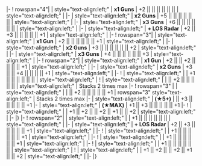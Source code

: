 {{Ship/EquipmentBonuses|Kai Ni|class=<includeonly>mw-collapsed</includeonly>}}
|-
! rowspan="4"|{{RedGunLight}}{{EquipmentLink|12.7cm Twin Gun Mount Model C Kai 2}}
| style="text-align:left;" | '''x1 Guns'''
| +2 || || || || || ||
| style="text-align:left;" |
|-
| style="text-align:left;" | '''x2 Guns'''
| +5 || || || || || ||
| style="text-align:left;" |
|-
| style="text-align:left;" | '''x3 Guns'''
| +6 || || || || || ||
| style="text-align:left;" |
|-
| style="text-align:left;" | '''+ LOS Radar'''
| +2 || +3 || || || || || +1
| style="text-align:left;" |
|-
! rowspan="3"|{{RedGunLight}}{{EquipmentLink|12.7cm Twin Gun Mount Model D Kai 2}}
| style="text-align:left;" | '''x1 Gun''' 
| +2 || || || || || || +1 
| style="text-align:left;" | 
|-
| style="text-align:left;" | '''x2 Guns''' 
| +3 || || || || || || +2 
| style="text-align:left;" | 
|-
| style="text-align:left;" | '''x3 Guns''' 
| +4 || || || || || || +3 
| style="text-align:left;" | 
|-
! rowspan="2"| {{RedGunLight}}{{EquipmentLink|12.7cm Twin Gun Mount Model D Kai 3}}
| style="text-align:left;" | '''x1 Gun''' 
| +2 || || +2 || || || || +1 
| style="text-align:left;" |
|-
| style="text-align:left;" | '''x2 Guns''' 
| +3 || || +4 || || || || +1
| style="text-align:left;" | 
|-
! {{GreenGunDP}}{{EquipmentLink|5inch Single Gun Mount Mk.30 Kai + GFCS Mk.37}}
| style="text-align:left;" | 
| +1 || || || || || || 
| style="text-align:left;" | 
{{Ship/EquipmentBonuses/Header}}
! {{TorpedoWeapon}}{{EquipmentLink|61cm Quadruple (Oxygen) Torpedo Mount}}
| style="text-align:left;" | 
| || +2 || || || || || 
| style="text-align:left;" | Stacks 2 times max
|-
! rowspan="3" |{{TorpedoWeapon}}{{EquipmentLink|61cm Quadruple (Oxygen) Torpedo Mount Late Model}}
| style="text-align:left;" | 
| || +2 || || || || || +1 
| rowspan="3" style="text-align:left;" | Stacks 2 times max
|-
| style="text-align:left;" | '''(★5+)'''
| || +3 || || || || || +1 
|-
| style="text-align:left;" | '''(★MAX)'''
| +1 || +3 || || || || || +1 
|-
! {{Skilled Lookout}}{{EquipmentLink|Skilled Lookouts}}
| style="text-align:left;" | 
| +1 || +2 || || +2 || +1 || || +2
| style="text-align:left;" | 
|-
|}
{{Ship/EquipmentBonuses|class=<includeonly>mw-collapsed</includeonly>}}
|-
! rowspan="2"|{{RedGunLight}}{{EquipmentLink|12.7cm Twin Gun Mount Model C Kai 2}}
| style="text-align:left;" |
| +1 || || || || || ||
| style="text-align:left;" |
|-
| style="text-align:left;" | '''+ LOS Radar'''
| +2 || +3 || || || || || +1
| style="text-align:left;" |
|-
! {{RedGunLight}}{{EquipmentLink|12.7cm Twin Gun Mount Model D Kai 2}}
| style="text-align:left;" | 
| +1 || || || || || || +1 
| style="text-align:left;" | 
|-
! {{RedGunLight}}{{EquipmentLink|12.7cm Twin Gun Mount Model D Kai 3}}
| style="text-align:left;" | 
| +1 || || || || || || +1 
| style="text-align:left;" |
|-
! {{GreenGunDP}}{{EquipmentLink|5inch Single Gun Mount Mk.30 Kai + GFCS Mk.37}}
| style="text-align:left;" | 
| +1 || || || || || || 
| style="text-align:left;" | 
{{Ship/EquipmentBonuses/Header}}
! {{Skilled Lookout}}{{EquipmentLink|Skilled Lookouts}}
| style="text-align:left;" | 
| +1 || +2 || || +2 || +1 || || +2
| style="text-align:left;" | 
|-
|}